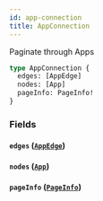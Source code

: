```yaml
---
id: app-connection
title: AppConnection
---
```


Paginate through Apps

```graphql
type AppConnection {
  edges: [AppEdge]
  nodes: [App]
  pageInfo: PageInfo!
}
```

### Fields

#### `edges` ([`AppEdge`](/developers/shared-apis/adminidentity-api/graphql/reference/objects/app-edge))

#### `nodes` ([`App`](/developers/shared-apis/adminidentity-api/graphql/reference/objects/app))

#### `pageInfo` ([`PageInfo`](/developers/shared-apis/adminidentity-api/graphql/reference/objects/page-info))
